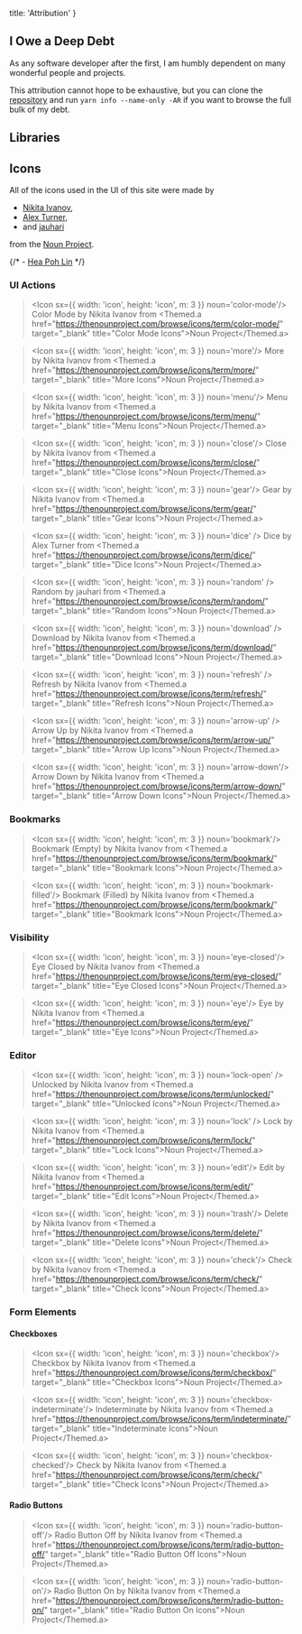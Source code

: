 
  title: 'Attribution'
}

## I Owe a Deep Debt

As any software developer after the first, 
I am humbly dependent on many wonderful people and projects. 

This attribution cannot hope to be exhaustive, but you can clone the [repository](https://github.com/resisttheurge/generative) 
and run `yarn info --name-only -AR` if you want to browse the full bulk of my debt.

## Libraries

## Icons

All of the icons used in the UI of this site were made by 

  - [Nikita Ivanov](https://thenounproject.com/nickivanov/),
  - [Alex Turner](https://thenounproject.com/spooce/),
  - and [jauhari](https://thenounproject.com/juhari.juhari88/)
  
from the [Noun Project](https://thenounproject.com/). 

{/* - [Hea Poh Lin](https://thenounproject.com/charlenehea/) */}

### UI Actions

> <Icon sx={{ width: 'icon', height: 'icon', m: 3 }} noun='color-mode'/> 
> Color Mode by Nikita Ivanov from <Themed.a href="https://thenounproject.com/browse/icons/term/color-mode/" target="_blank" title="Color Mode Icons">Noun Project</Themed.a>

> <Icon sx={{ width: 'icon', height: 'icon', m: 3 }} noun='more'/> 
> More by Nikita Ivanov from <Themed.a href="https://thenounproject.com/browse/icons/term/more/" target="_blank" title="More Icons">Noun Project</Themed.a>

> <Icon sx={{ width: 'icon', height: 'icon', m: 3 }} noun='menu'/> 
> Menu by Nikita Ivanov from <Themed.a href="https://thenounproject.com/browse/icons/term/menu/" target="_blank" title="Menu Icons">Noun Project</Themed.a>

> <Icon sx={{ width: 'icon', height: 'icon', m: 3 }} noun='close'/> 
> Close by Nikita Ivanov from <Themed.a href="https://thenounproject.com/browse/icons/term/close/" target="_blank" title="Close Icons">Noun Project</Themed.a>

> <Icon sx={{ width: 'icon', height: 'icon', m: 3 }} noun='gear'/> 
> Gear by Nikita Ivanov from <Themed.a href="https://thenounproject.com/browse/icons/term/gear/" target="_blank" title="Gear Icons">Noun Project</Themed.a>

> <Icon sx={{ width: 'icon', height: 'icon', m: 3 }} noun='dice' />
> Dice by Alex Turner from <Themed.a href="https://thenounproject.com/browse/icons/term/dice/" target="_blank" title="Dice Icons">Noun Project</Themed.a>

> <Icon sx={{ width: 'icon', height: 'icon', m: 3 }} noun='random' />
> Random by jauhari from <Themed.a href="https://thenounproject.com/browse/icons/term/random/" target="_blank" title="Random Icons">Noun Project</Themed.a>

> <Icon sx={{ width: 'icon', height: 'icon', m: 3 }} noun='download' />
> Download by Nikita Ivanov from <Themed.a href="https://thenounproject.com/browse/icons/term/download/" target="_blank" title="Download Icons">Noun Project</Themed.a>

> <Icon sx={{ width: 'icon', height: 'icon', m: 3 }} noun='refresh' />
> Refresh by Nikita Ivanov from <Themed.a href="https://thenounproject.com/browse/icons/term/refresh/" target="_blank" title="Refresh Icons">Noun Project</Themed.a>

> <Icon sx={{ width: 'icon', height: 'icon', m: 3 }} noun='arrow-up' />
> Arrow Up by Nikita Ivanov from <Themed.a href="https://thenounproject.com/browse/icons/term/arrow-up/" target="_blank" title="Arrow Up Icons">Noun Project</Themed.a>

> <Icon sx={{ width: 'icon', height: 'icon', m: 3 }} noun='arrow-down'/>
> Arrow Down by Nikita Ivanov from <Themed.a href="https://thenounproject.com/browse/icons/term/arrow-down/" target="_blank" title="Arrow Down Icons">Noun Project</Themed.a>

### Bookmarks

> <Icon sx={{ width: 'icon', height: 'icon', m: 3 }} noun='bookmark'/> 
> Bookmark (Empty) by Nikita Ivanov from <Themed.a href="https://thenounproject.com/browse/icons/term/bookmark/" target="_blank" title="Bookmark Icons">Noun Project</Themed.a>

> <Icon sx={{ width: 'icon', height: 'icon', m: 3 }} noun='bookmark-filled'/> 
> Bookmark (Filled) by Nikita Ivanov from <Themed.a href="https://thenounproject.com/browse/icons/term/bookmark/" target="_blank" title="Bookmark Icons">Noun Project</Themed.a>

### Visibility

> <Icon sx={{ width: 'icon', height: 'icon', m: 3 }} noun='eye-closed'/> 
> Eye Closed by Nikita Ivanov from <Themed.a href="https://thenounproject.com/browse/icons/term/eye-closed/" target="_blank" title="Eye Closed Icons">Noun Project</Themed.a>

> <Icon sx={{ width: 'icon', height: 'icon', m: 3 }} noun='eye'/> 
> Eye by Nikita Ivanov from <Themed.a href="https://thenounproject.com/browse/icons/term/eye/" target="_blank" title="Eye Icons">Noun Project</Themed.a>

### Editor

> <Icon sx={{ width: 'icon', height: 'icon', m: 3 }} noun='lock-open' />
> Unlocked by Nikita Ivanov from <Themed.a href="https://thenounproject.com/browse/icons/term/unlocked/" target="_blank" title="Unlocked Icons">Noun Project</Themed.a>

> <Icon sx={{ width: 'icon', height: 'icon', m: 3 }} noun='lock' />
> Lock by Nikita Ivanov from <Themed.a href="https://thenounproject.com/browse/icons/term/lock/" target="_blank" title="Lock Icons">Noun Project</Themed.a>

> <Icon sx={{ width: 'icon', height: 'icon', m: 3 }} noun='edit'/> 
> Edit by Nikita Ivanov from <Themed.a href="https://thenounproject.com/browse/icons/term/edit/" target="_blank" title="Edit Icons">Noun Project</Themed.a>

> <Icon sx={{ width: 'icon', height: 'icon', m: 3 }} noun='trash'/> 
> Delete by Nikita Ivanov from <Themed.a href="https://thenounproject.com/browse/icons/term/delete/" target="_blank" title="Delete Icons">Noun Project</Themed.a>

> <Icon sx={{ width: 'icon', height: 'icon', m: 3 }} noun='check'/> 
> Check by Nikita Ivanov from <Themed.a href="https://thenounproject.com/browse/icons/term/check/" target="_blank" title="Check Icons">Noun Project</Themed.a>

### Form Elements

#### Checkboxes

> <Icon sx={{ width: 'icon', height: 'icon', m: 3 }} noun='checkbox'/> 
> Checkbox by Nikita Ivanov from <Themed.a href="https://thenounproject.com/browse/icons/term/checkbox/" target="_blank" title="Checkbox Icons">Noun Project</Themed.a>

> <Icon sx={{ width: 'icon', height: 'icon', m: 3 }} noun='checkbox-indeterminate'/> 
> Indeterminate by Nikita Ivanov from <Themed.a href="https://thenounproject.com/browse/icons/term/indeterminate/" target="_blank" title="Indeterminate Icons">Noun Project</Themed.a>

> <Icon sx={{ width: 'icon', height: 'icon', m: 3 }} noun='checkbox-checked'/> 
> Check by Nikita Ivanov from <Themed.a href="https://thenounproject.com/browse/icons/term/check/" target="_blank" title="Check Icons">Noun Project</Themed.a>

#### Radio Buttons

> <Icon sx={{ width: 'icon', height: 'icon', m: 3 }} noun='radio-button-off'/> 
> Radio Button Off by Nikita Ivanov from <Themed.a href="https://thenounproject.com/browse/icons/term/radio-button-off/" target="_blank" title="Radio Button Off Icons">Noun Project</Themed.a>

> <Icon sx={{ width: 'icon', height: 'icon', m: 3 }} noun='radio-button-on'/> 
> Radio Button On by Nikita Ivanov from <Themed.a href="https://thenounproject.com/browse/icons/term/radio-button-on/" target="_blank" title="Radio Button On Icons">Noun Project</Themed.a>
